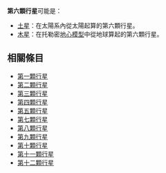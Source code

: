 '''第六顆行星'''可能是：
*[[土星|土星]]：在太陽系內從太陽起算的第六顆行星。
*[[木星|木星]]：在托勒密[[地心說|地心模型]]中從地球算起的第六顆行星。

==相關條目==
*[[第一顆行星|第一顆行星]]
*[[第二顆行星|第二顆行星]]
*[[第三顆行星|第三顆行星]]
*[[第四顆行星|第四顆行星]]
*[[第五顆行星|第五顆行星]]
*[[第七顆行星|第七顆行星]]
*[[第八顆行星|第八顆行星]]
*[[第九顆行星|第九顆行星]]
*[[第十顆行星|第十顆行星]]
*[[第十一顆行星|第十一顆行星]]
*[[第十二顆行星|第十二顆行星]]
{{disambig|cat=五字消歧义}}